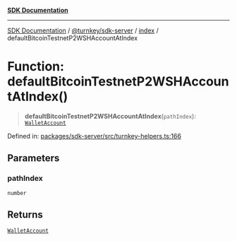 [**SDK Documentation**](../../../../README.mdx)

***

[SDK Documentation](../../../../packages.mdx) / [@turnkey/sdk-server](../../README.mdx) / [index](../README.mdx) / defaultBitcoinTestnetP2WSHAccountAtIndex

# Function: defaultBitcoinTestnetP2WSHAccountAtIndex()

> **defaultBitcoinTestnetP2WSHAccountAtIndex**(`pathIndex`): [`WalletAccount`](../interfaces/WalletAccount.mdx)

Defined in: [packages/sdk-server/src/turnkey-helpers.ts:166](https://github.com/tkhq/sdk/blob/fd49bfe86475c8603b3eb385aa101efa36fa32fc/packages/sdk-server/src/turnkey-helpers.ts#L166)

## Parameters

### pathIndex

`number`

## Returns

[`WalletAccount`](../interfaces/WalletAccount.mdx)
